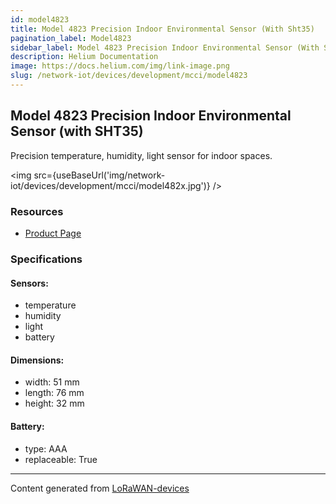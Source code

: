 ```yaml
---
id: model4823
title: Model 4823 Precision Indoor Environmental Sensor (With Sht35)
pagination_label: Model4823
sidebar_label: Model 4823 Precision Indoor Environmental Sensor (With Sht35)
description: Helium Documentation
image: https://docs.helium.com/img/link-image.png
slug: /network-iot/devices/development/mcci/model4823
---
```



## Model 4823 Precision Indoor Environmental Sensor (with SHT35)

Precision temperature, humidity, light sensor for indoor spaces.

<img src={useBaseUrl('img/network-iot/devices/development/mcci/model482x.jpg')} />

### Resources

- [Product Page](https://mcci.io/m4821)

### Specifications

#### Sensors:

- temperature
- humidity
- light
- battery

#### Dimensions:

- width: 51 mm
- length: 76 mm
- height: 32 mm

#### Battery:

- type: AAA
- replaceable: True

---

Content generated from [LoRaWAN-devices](https://github.com/TheThingsNetwork/lorawan-devices)
